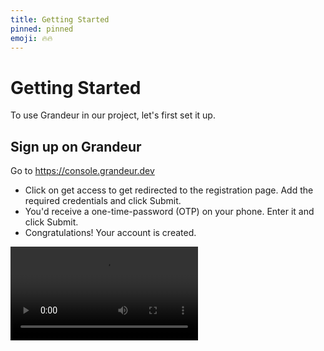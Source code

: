 ```yaml
---
title: Getting Started
pinned: pinned
emoji: 🔥🔥
---
```


# Getting Started

To use Grandeur in our project, let's first set it up.

## Sign up on Grandeur

Go to https://console.grandeur.dev

- Click on get access to get redirected to the registration page. Add the required credentials and click Submit.
- You'd receive a one-time-password (OTP) on your phone. Enter it and click Submit.
- Congratulations! Your account is created.

<Video src="/images/guides/signing-up.webm" />

## Create a Project

A [project](/guides/project/managing-a-project) is the first thing you need to create to start working with Grandeur. A project is like a namespace, a completely isolated network of users and devices, along with a separate datastore. This is essentially the playground for the developer.

- Click on New Project button.
- Fill in the name and description of the project and click Create Project button. Your project will be created.

<Video src="/images/guides/creating-project.webm" />

## Register your Device

When you register a [device](/guides/devices/data), you make it available in your project's network. It is meant to securely connect devices to cloud.

- Click on the Devices tab from the left sidebar.
- To register your device, you first need to register its data [model](/guides/devices/model). Model is a way to manage and categorize devices. You can create multiple models and each model can then be associated with multiple devices.
- To register a model, under the Models header, click the Add button. Fill in the name and schema of the model. and click the Add button.
- The model is added.

<Video src="/images/guides/model.webm" />

- To add the device, under the Devices header, click the Add button.
- Select the model that you created in the last step and give the device a machine-descriptive product ID.
- This would give you a device ID of the form devicekwl7rb7702ig0pxfhb5fdu9c and a device token. These are imperative fpr use later.
- Your device is registered.

<Video src="/images/guides/device-add.webm" />

## Register a New User

To control the device from the app, you need a user account. The the users here are end users, who will be using the device in production. Click on the Accounts tab from the left menu and then on the Add Account button.

- Fill in the new account details and click Add
- Your user account has been created.

<Video src="/images/guides/user-add.webm" />

## Pair the Device with Account

We pair the device to a user so that only the user or the admin of the project can access the data. This serves as an extra security measure so an account can only see and control the devices paired with it. So go to the Devices tab,

- Click on the Pair button in the Actions column of the device you created in the previous steps. Select your user account and done.
- Your device is now paired with your user account.

<Video src="/images/guides/pair.webm" />

Now that we are done with setting up our environment, lets [move on](/hello-world-with-iot) to building our first hardware device.
